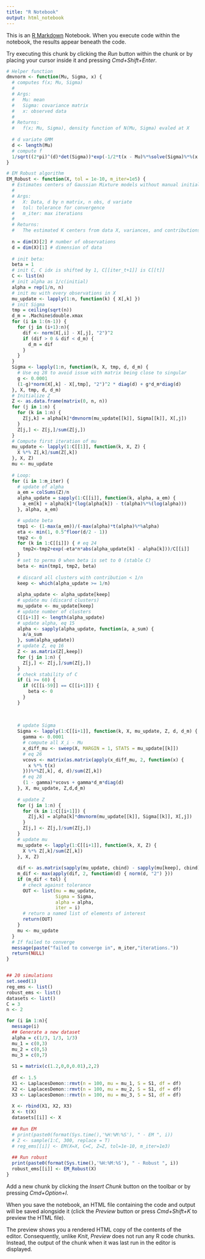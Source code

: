 ```yaml
---
title: "R Notebook"
output: html_notebook
---
```


This is an [R Markdown](http://rmarkdown.rstudio.com) Notebook. When you execute code within the notebook, the results appear beneath the code. 

Try executing this chunk by clicking the *Run* button within the chunk or by placing your cursor inside it and pressing *Cmd+Shift+Enter*. 

```r
# Helper function
dmvnorm <- function(Mu, Sigma, x) {
  # computes f(x; Mu, Sigma)
  #
  # Args: 
  #   Mu: mean 
  #   Sigma: covariance matrix
  #   x: observed data
  #
  # Returns:
  #   f(x; Mu, Sigma), density function of N(Mu, Sigma) evaled at X
  
  # d variate GMM
  d <- length(Mu)
  # compute f
  1/sqrt((2*pi)^(d)*det(Sigma))*exp(-1/2*t(x - Mu)%*%solve(Sigma)%*%(x - Mu)) 
}
```


```r
# EM Robust algorithm
EM_Robust <- function(X, tol = 1e-10, m_iter=1e5) {
  # Estimates centers of Gaussian Mixture models without manual initialization:
  #
  # Args:
  #   X: Data, d by n matrix, n obs, d variate
  #   tol: tolerance for convergence
  #   m_iter: max iterations
  #
  # Returns:
  #   The estimated K centers from data X, variances, and contributions 
  
  n = dim(X)[2] # number of observations
  d = dim(X)[1] # dimension of data
  
  # init beta:
  beta = 1
  # init C, C idx is shifted by 1, C[[iter_t+1]] is C[[t]] 
  C <- list(n)
  # init alpha as 1/c(initial)
  alpha = rep(1/n, n)
  # init mu with every observations in X
  mu_update <- lapply(1:n, function(k) { X[,k] })
  # init Sigma
  tmp = ceiling(sqrt(n))
  d_m = .Machine$double.xmax
  for (i in 1:(n-1)) {
    for (j in (i+1):n){
      dif <- norm(X[,i] - X[,j], "2")^2
      if (dif > 0 & dif < d_m) {
        d_m = dif
      }
    }
  }
  Sigma <- lapply(1:n, function(k, X, tmp, d, d_m) {
    # Use eq 28 to avoid issue with matrix being close to singular
    g <- 0.0001
    (1-g)*norm(X[,k] - X[,tmp], "2")^2 * diag(d) + g*d_m*diag(d)
  }, X, tmp, d, d_m)
  # Initialize Z
  Z <- as.data.frame(matrix(0, n, n))
  for (j in 1:n) {
    for (k in 1:n) {
      Z[j,k] = alpha[k]*dmvnorm(mu_update[[k]], Sigma[[k]], X[,j])
    }
    Z[j,] <- Z[j,]/sum(Z[j,])
  }
  # Compute first iteration of mu
  mu_update <- lapply(1:C[[1]], function(k, X, Z) {
    X %*% Z[,k]/sum(Z[,k])
  }, X, Z)
  mu <- mu_update
  
  # Loop: 
  for (i in 1:m_iter) {
    # update of alpha
    a_em = colSums(Z)/n 
    alpha_update = sapply(1:C[[i]], function(k, alpha, a_em) {
      a_em[k] + alpha[k]*(log(alpha[k]) - t(alpha)%*%(log(alpha)))
    }, alpha, a_em)

    # update beta
    tmp1 <- (1-max(a_em))/(-max(alpha)*t(alpha)%*%alpha)
    eta <- min(1, 0.5^floor(d/2 - 1))
    tmp2 <- 0
    for (k in 1:C[[i]]) { # eq 24
      tmp2<-tmp2+exp(-eta*n*abs(alpha_update[k] - alpha[k]))/C[[i]]
    }
    # set to perma 0 when beta is set to 0 (stable C)
    beta <- min(tmp1, tmp2, beta)
    
    # discard all clusters with contribution < 1/n
    keep <- which(alpha_update >= 1/n)
    
    alpha_update <- alpha_update[keep]
    # update mu (discard clusters)
    mu_update <- mu_update[keep]
    # update number of clusters
    C[[i+1]] <- length(alpha_update)
    # update alpha, eq 15
    alpha <- sapply(alpha_update, function(a, a_sum) {
      a/a_sum
    }, sum(alpha_update))
    # update Z, eq 16
    Z <- as.matrix(Z[,keep])
    for (j in 1:n) {
      Z[j,] <- Z[j,]/sum(Z[j,])
    }
    # check stability of C
    if (i >= 60) {
      if (C[[i-59]] == C[[i+1]]) {
        beta <- 0
      }
    }
    
    
    
    # update Sigma
    Sigma <- lapply(1:C[[i+1]], function(k, X, mu_update, Z, d, d_m) {
      gamma <- 0.0001
      # compute all X_i - Mu
      x_diff_mu <- sweep(X, MARGIN = 1, STATS = mu_update[[k]]) 
      # eq 26
      vcovs <- matrix(as.matrix(apply(x_diff_mu, 2, function(x) {
        x %*% t(x)
      }))%*%Z[,k], d, d)/sum(Z[,k])
      # eq 28
      (1 - gamma)*vcovs + gamma*d_m*diag(d)
    }, X, mu_update, Z,d,d_m)
    
    # update Z
    for (j in 1:n) {
      for (k in 1:C[[i+1]]) {
        Z[j,k] = alpha[k]*dmvnorm(mu_update[[k]], Sigma[[k]], X[,j])
      }
      Z[j,] <- Z[j,]/sum(Z[j,])
    }
    # update mu
    mu_update <- lapply(1:C[[i+1]], function(k, X, Z) {
      X %*% Z[,k]/sum(Z[,k])
    }, X, Z)
    
    dif <- as.matrix(sapply(mu_update, cbind) - sapply(mu[keep], cbind))
    m_dif <- max(apply(dif, 2, function(d) { norm(d, "2") }))
    if (m_dif < tol) {
      # check against tolerance
      OUT <- list(mu = mu_update, 
                  Sigma = Sigma, 
                  alpha = alpha,
                  iter = i) 
      # return a named list of elements of interest
      return(OUT)
    }
    mu <- mu_update
  }
  # If failed to converge
  message(paste("failed to converge in", m_iter,"iterations."))
  return(NULL)
}
```

```r

```

```r
## 20 simulations
set.seed(1)
reg_ems <- list()
robust_ems <- list()
datasets <- list()
C = 3
n <- 2

for (i in 1:n){
  message(i)
  ## Generate a new dataset
  alpha = c(1/3, 1/3, 1/3)
  mu_1 = c(0,3)
  mu_2 = c(0,5)
  mu_3 = c(0,7)
  
  S1 = matrix(c(1.2,0,0,0.01),2,2)
  
  df <- 1.5
  X1 <- LaplacesDemon::rmvt(n = 100, mu = mu_1, S = S1, df = df)
  X2 <- LaplacesDemon::rmvt(n = 100, mu = mu_2, S = S1, df = df)
  X3 <- LaplacesDemon::rmvt(n = 100, mu = mu_3, S = S1, df = df)
    
  X <- rbind(X1, X2, X3)
  X <- t(X)
  datasets[[i]] <- X
  
  ## Run EM
  # print(paste0(format(Sys.time(),'%H:%M:%S'), " - EM ", i))
  # Z <- sample(1:C, 300, replace = T)
  # reg_ems[[i]] <- EM(X=X, C=C, Z=Z, tol=1e-10, m_iter=1e3)
  
  ## Run robust
  print(paste0(format(Sys.time(),'%H:%M:%S'), " - Robust ", i))
  robust_ems[[i]] <- EM_Robust(X)
}
```
Add a new chunk by clicking the *Insert Chunk* button on the toolbar or by pressing *Cmd+Option+I*.

When you save the notebook, an HTML file containing the code and output will be saved alongside it (click the *Preview* button or press *Cmd+Shift+K* to preview the HTML file). 

The preview shows you a rendered HTML copy of the contents of the editor. Consequently, unlike *Knit*, *Preview* does not run any R code chunks. Instead, the output of the chunk when it was last run in the editor is displayed.

